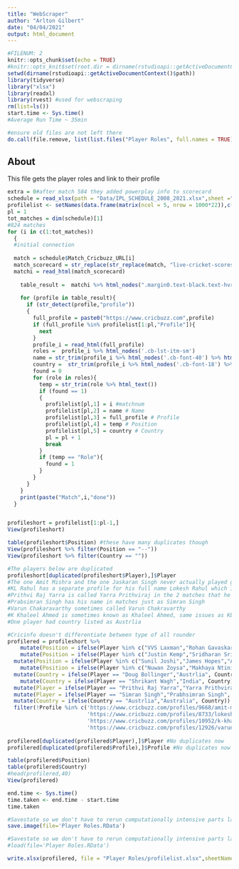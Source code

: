 ```yaml
---
title: "WebScraper"
author: "Arlton Gilbert"
date: "04/04/2021"
output: html_document
---
```


```r
#FILENUM: 2
knitr::opts_chunk$set(echo = TRUE)
#knitr::opts_knit$set(root.dir = dirname(rstudioapi::getActiveDocumentContext()$path))
setwd(dirname(rstudioapi::getActiveDocumentContext()$path))
library(tidyverse)
library("xlsx")
library(readxl)
library(rvest) #used for webscraping 
rm(list=ls())
start.time <- Sys.time()
#Average Run Time ~ 35min
```

```r
#ensure old files are not left there
do.call(file.remove, list(list.files("Player Roles", full.names = TRUE)))

```

## About

This file gets the player roles and link to their profile

```r
extra = 0#after match 584 they added powerplay info to scorecard
schedule = read_xlsx(path = "Data/IPL_SCHEDULE_2008_2021.xlsx",sheet ="IPL_SCHEDULE_2008_2021")[,1:11]
profilelist <- setNames(data.frame(matrix(ncol = 5, nrow = 1000*22)),c("Match","Player","Profile","Position","Country"))
pl = 1
tot_matches = dim(schedule)[1]
#824 matches
for (i in c(1:tot_matches))
  {
  #initial connection
  
  match = schedule$Match_Cricbuzz_URL[i]
  match_scorecard = str_replace(str_replace(match, "live-cricket-scores", "live-cricket-scorecard"), "cricket-scores", "live-cricket-scorecard")
  matchi = read_html(match_scorecard)
  
    table_result =  matchi %>% html_nodes(".margin0.text-black.text-hvr-underline") %>% html_attr('href')
  
    for (profile in table_result){
      if (str_detect(profile,"profile"))
      {
        full_profile = paste0("https://www.cricbuzz.com",profile)
        if (full_profile %in% profilelist[1:pl,"Profile"]){
          next
        }
        profile_i = read_html(full_profile)
        roles =  profile_i %>% html_nodes('.cb-lst-itm-sm')
        name = str_trim(profile_i %>% html_nodes('.cb-font-40') %>% html_text())
        country =  str_trim(profile_i %>% html_nodes('.cb-font-18') %>% html_text())
        found = 0        
        for (role in roles){
          temp = str_trim(role %>% html_text())
          if (found == 1)
          {
            profilelist[pl,1] = i #matchnum
            profilelist[pl,2] = name # Name
            profilelist[pl,3] = full_profile # Profile
            profilelist[pl,4] = temp # Position   
            profilelist[pl,5] = country # Country   
            pl = pl + 1
            break
          }
          if (temp == "Role"){
            found = 1  
          }
        }
      }
    }
    print(paste("Match",i,"done"))
  }


profileshort = profilelist[1:pl-1,]
View(profileshort)

```

```r
table(profileshort$Position) #these have many duplicates though
View(profileshort %>% filter(Position == "--"))
View(profileshort %>% filter(Country == ""))

#The players below are duplicated 
profileshort[duplicated(profileshort$Player),]$Player
#The one Amit Mishra and the one Jaskaran Singh never actually played games and this is coming from their appearances on the bench
#KL Rahul has a separate profile for his full name Lokesh Rahul which is rarely used and we have an exception in our other code to make it just KL Rahul so the Lokesh profile will be removed
#Prithvi Raj Yarra is called Yarra Prithviraj in the 2 matches that he played and also has 2 profiles both under name Yarra Prithviraj
#Prabsimran Singh has his name in matches just as Simran Singh
#Varun Chakaravarthy sometimes called Varun Chakravarthy
#K Khaleel Ahmed is sometimes known as Khaleel Ahmed, same issues as KL Rahul and handled in the same way
#One player had country listed as Austrlia

#Cricinfo doesn't differentiate between type of all rounder
profilered = profileshort %>%
    mutate(Position = ifelse(Player %in% c("VVS Laxman","Rohan Gavaskar","Dheeraj Jadhav"), "Batsman", Position)) %>%
    mutate(Position = ifelse(Player %in% c("Justin Kemp","Sridharan Sriram"), "Batting Allrounder", Position))  %>%
  mutate(Position = ifelse(Player %in% c("Sunil Joshi","James Hopes","Andrew Flintoff","Shrikant Wagh"), "Bowling Allrounder", Position)) %>%
    mutate(Position = ifelse(Player %in% c("Nuwan Zoysa","Makhaya Ntini","Chetanya Nanda","Charl Langeveldt","Shane Bond","Nayan Doshi","Doug Bollinger","Santosh Yadav","Imtiaz Ahmed"), "Bowler", Position)) %>%  
  mutate(Country = ifelse(Player == "Doug Bollinger","Austrlia", Country)) %>%
    mutate(Country = ifelse(Player == "Shrikant Wagh","India", Country)) %>%
  mutate(Player = ifelse(Player == "Prithvi Raj Yarra","Yarra Prithviraj", Player)) %>%
  mutate(Player = ifelse(Player == "Simran Singh","Prabhsimran Singh", Player)) %>%
  mutate(Country = ifelse(Country == "Austrlia","Australia", Country)) %>%
  filter(!Profile %in% c('https://www.cricbuzz.com/profiles/9668/amit-mishra','https://www.cricbuzz.com/profiles/10866/jaskaran-singh',
                         'https://www.cricbuzz.com/profiles/8733/lokesh-rahul','https://www.cricbuzz.com/profiles/13113/prithvi-raj-yarra',
                         'https://www.cricbuzz.com/profiles/10952/k-khaleel-ahmed','https://www.cricbuzz.com/profiles/14254/simran-singh',
                         'https://www.cricbuzz.com/profiles/12926/varun-chakravarthy'))
  
profilered[duplicated(profilered$Player),]$Player #No duplicates now
profilered[duplicated(profilered$Profile),]$Profile #No duplicates now

table(profilered$Position)
table(profilered$Country)
#head(profilered,40)
View(profilered)

```

```r
end.time <- Sys.time()
time.taken <- end.time - start.time
time.taken

#Savestate so we don't have to rerun computationally intensive parts later
save.image(file='Player Roles.RData')

```

```r
#Savestate so we don't have to rerun computationally intensive parts later
#load(file='Player Roles.RData')

```

```r
write.xlsx(profilered, file = "Player Roles/profilelist.xlsx",sheetName ="profilelist", append = FALSE)

```

```r


```


```r
```